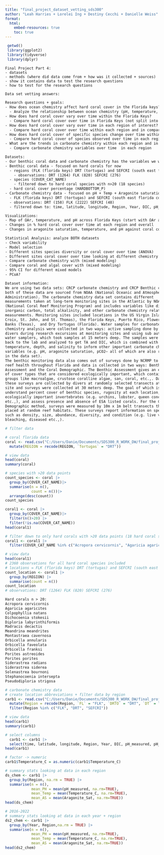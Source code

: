 ---
title: "final_project_dataset_vetting_sds300"
author: "Leah Harries + Lorelei Ing + Destiny Cecchi + Danielle Weiss"
format:
  html:
    embed-resources: true
    toc: true
---

```{r}
 getwd() 
 library(ggplot2)
 library(tidyverse)
 library(dplyr)
```

```         
Final Project Part 4: 
- datasets
- methods (where did data come from + how was it collected + sources)
- show it contains data to test the research questions
- how to test for the research questions
```

``` default
Data set vetting answers:

Research questions + goals: 
- How does ocean chemistry affect hard coral cover in the Florida keys? 
  - Analyze the relationship between ocean chemistry (pH, temperature, aragonite saturation) and the abundance of hard coral cover in 3 regions of Florida Keys (Florida Keys, Tortugas, SEFCRI)
- How does hard coral cover vary over time within the Florida Keys?
  - Compare hard coral cover over time in Florida Keys (not split into region)
- How does hard coral cover vary over time in each region of interest?
  - Compare hard coral cover over time within each region and in comparison to each region
- How does hard coral cover of specific species change over time within each region and in comparison to each region?
  - Compare hard coral cover of species observed over time in each region  
- What are the trends in carbonate chemistry within each region and in comparison to each region?
  - Compare carbonate chemistry variables over time  in each region 

Datasets:
- Our benthic coral data and carbonate chemistry has the variables we want to analyze (all between 2016-2022)
- Benthic coral data - focused on hard corals for now
  - regions (FLK (florida keys) DRT (tortugas) and SEFCRI (south east florida coral reef initiative))
    - observations: DRT (1264) FLK (820) SEFCRI (276) 
  - species (COVER_CAT_NAME)
    - filtered down to hard coral species with n>20 (18 species)
  - hard coral cover percentage (HARDBOTTOM_P)
- Carbonate chemistry data - focused on pH + Temp + Aragonite saturation
  - FLK (florida keys) DRT (tortugas) and SEFCRI (south east florida coral reef initiative)
  - observations: DRT (158) FLK (2222) SEFCRI (48) 
  - filtered down to: time, latitude, longitude, Region, Year, DIC, pH_measured, pH_calculated, pCO2, Aragonite_Sat, Temperature_C

Visualizations: 
- Map of ΩAr, temperature, and pH across Florida Keys (start with ΩAr and maybe the other two)
- Changes in % hard coral cover over time at each region and overall
- Changes in aragonite saturation, temperature, and pH against coral cover 

Statistical Analysis: analyze BOTH datasets
- Check variability
- Model selection  
- Different sites species diversity or coral cover over time (ANOVA)
- Different sites coral cover over time looking at different chemistry variables (ANOVA)
- Compare carbonate chemistry with (mixed modeling)
- Compare coral and algal cover with (mixed modeling)
- 95% CI for different mixed models  
- PCoA?

Dataset information:
We are using two data sets: CRCP carbonate chemistry and CRCP Benthic cover and
both of these data are sourced from NOAA (National Oceanic and Atmospheric
Administration). The carbonate chemistry data set contains different
measurements taken at long-term monitoring sites in the Atlantic by NOAA NCRMP
(National Coral Reef Monitoring Program) and includes variables like dissolved
inorganic carbon, total alkalinity, and other carbonate chemistry related
measurements. Monitoring sites included locations in the US Virgin Islands (St.
Croix, St. John, and St. Thomas), the Florida Keys, Puerto Rico, Flower Garden
Banks (Texas),  and Dry Tortugas (Florida). Water samples for carbonate
chemistry analysis were collected in two ways: active sampling done by SCUBA
divers during research excursions at monitoring sites and using sub automatic
water samplers, which took samples at 15 meters deep. The samples were brought
back to the lab and analyzed to get TA and DIC, which is combined with
temperature, depth, and salinity to inform other important carbonate chemistry
variables (e.g. pH, aragonite saturation, pCO2– all of which are also reported
in the data set). 
The benthic monitoring data also comes out of surveys done by NCRMP to assess
reef health throughout Florida and data is collected in two ways: Benthic
Assessment and the Coral Demographic. The Benthic Assessment gives an estimate
of cover types that are considered ecologically important, which contains
groups like macroalgae, crustose coralline algae, san, coral, etc.,. Data from
these surveys are collected by divers at randomly selected transects at each
site and surveys were collected at 30 meters deep. The goal of which is to
understand percent cover of benthic species, rugosity at each location, assess
ecologically important invertebrates (e.g. urchins, lobster, queen conch
etc.,), and assess presence and absence of ESA listed corals. For the Coral
Demographic method, surveys were measured by 10m x 1m belt transects that were
placed at random reef habitats. These surveys report information on species
such as density, size, abundance, diversity, and condition (e.g. live vs dead,
bleaching, diseased etc.,). 
```

```{r}
# filter data 

# coral florida data
coral <- read.csv("C:/Users/Danie/Documents/SDS300_R_WORK_DW/final_proj/benthic_coral_florida.csv") |>
  mutate(REGION = recode(REGION, `Tortugas` = "DRT"))

# view data
head(coral) 
summary(coral)

# species with >20 data points 
count_species <- coral |>
  group_by(COVER_CAT_NAME)|>
  summarise(n = n(),
            count = n())|>
  arrange(desc(count))
count_species

coral1 <- coral |>
  group_by(COVER_CAT_NAME)|>
  filter(n()>20) |>
  filter(!is.na(COVER_CAT_NAME))
head(coral1)

# filter down to only hard corals with >20 data points (18 hard coral species)
coral1 <- coral1 |>
  filter(COVER_CAT_NAME %in% c("Acropora cervicornis", "Agaricia agaricites", "Colpophyllia natans", "Dichocoenia stokesii", "Diploria labyrinthiformis", "Madracis decactis", "Meandrina meandrites", "Montastraea cavernosa", "Orbicella annularis", "Orbicella faveolata", "Orbicella franksi", "Porites astreoides", "Porites porites", "Siderastrea radians ", "Siderastrea siderea", "Solenastrea bournoni", "Stephanocoenia intersepta", "Pseudodiploria strigosa"))

# view data
head(coral1)
# 2360 observations for all hard coral species included
# locations = FLK (florida keys) DRT (tortugas) and SEFCRI (south east florida coral reef initiative)
count_location <- coral1 |>
  group_by(REGION) |>
  summarise(count = n())
count_location
# observations: DRT (1264) FLK (820) SEFCRI (276) 
```

``` default
Hard corals n > 20: 
Acropora cervicornis
Agaricia agaricites
Colpophyllia natans
Dichocoenia stokesii
Diploria labyrinthiformis
Madracis decactis
Meandrina meandrites
Montastraea cavernosa
Orbicella annularis
Orbicella faveolata
Orbicella franksi
Porites astreoides
Porites porites
Siderastrea radians
Siderastrea siderea
Solenastrea bournoni
Stephanocoenia intersepta
Pseudodiploria strigosa
```

```{r}
# carbonate chemistry data
# create location abbreviations + filter data by region
carb1 <- read.csv("C:/Users/Danie/Documents/SDS300_R_WORK_DW/final_proj/carbonate_chem_atlantic.csv") |>
  mutate(Region = recode(Region, `FL` = "FLK", `DRTO` = "DRT", `DT` = "DRT")) |>
  filter(Region %in% c("FLK", "DRT", "SEFCRI"))

# view data
head(carb1)
summary(carb1)

# select columns
  carb1 <- carb1 |>
  select(time, latitude, longitude, Region, Year, DIC, pH_measured, pH_calculated, pCO2, Aragonite_Sat, Temperature_C)
head(carb1)

# factor -> numeric
carb1$Temperature_C = as.numeric(carb1$Temperature_C)

# summary stats looking at data in each region
ds_chem <- carb1 |>
  group_by(Region, na.rm = TRUE) |>
  summarise(n = n(),
            mean_PH = mean(pH_measured, na.rm=TRUE),
            mean_Temp = mean(Temperature_C, na.rm=TRUE),
            mean_AS = mean(Aragonite_Sat, na.rm=TRUE))
head(ds_chem)

# 2016-2022
# summary stats looking at data in each year + region
ds2_chem <- carb1 |>
  group_by(Year, Region,na.rm = TRUE) |>
  summarise(n = n(),
            mean_PH = mean(pH_measured, na.rm=TRUE),
            mean_Temp = mean(Temperature_C, na.rm=TRUE),
            mean_AS = mean(Aragonite_Sat, na.rm=TRUE))
head(ds2_chem)
```
